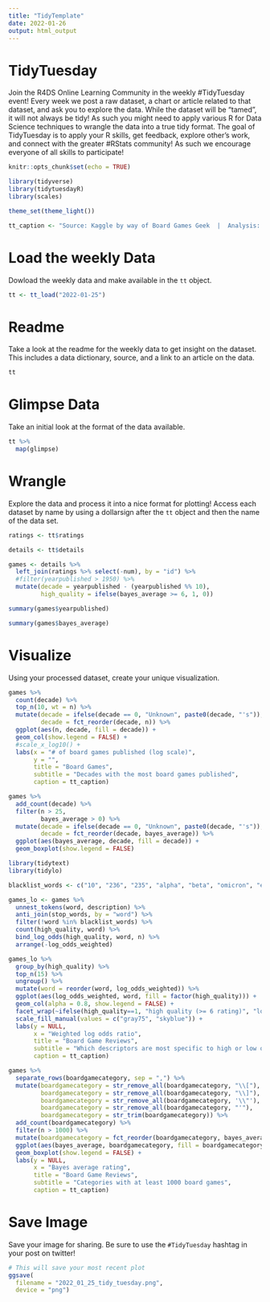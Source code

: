 ```yaml
---
title: "TidyTemplate"
date: 2022-01-26
output: html_output
---
```


# TidyTuesday

Join the R4DS Online Learning Community in the weekly #TidyTuesday event!
Every week we post a raw dataset, a chart or article related to that dataset, and ask you to explore the data.
While the dataset will be “tamed”, it will not always be tidy! As such you might need to apply various R for Data Science techniques to wrangle the data into a true tidy format.
The goal of TidyTuesday is to apply your R skills, get feedback, explore other’s work, and connect with the greater #RStats community!
As such we encourage everyone of all skills to participate!

```r

knitr::opts_chunk$set(echo = TRUE)

library(tidyverse)
library(tidytuesdayR)
library(scales)

theme_set(theme_light())

tt_caption <- "Source: Kaggle by way of Board Games Geek  |  Analysis: Tony Galvan (@GDataScience1)"

```

# Load the weekly Data

Dowload the weekly data and make available in the `tt` object.

```r

tt <- tt_load("2022-01-25")

```


# Readme

Take a look at the readme for the weekly data to get insight on the dataset.
This includes a data dictionary, source, and a link to an article on the data.

```r

tt

```


# Glimpse Data

Take an initial look at the format of the data available.

```r

tt %>% 
  map(glimpse)

```

# Wrangle

Explore the data and process it into a nice format for plotting! Access each dataset by name by using a dollarsign after the `tt` object and then the name of the data set.

```r
ratings <- tt$ratings

details <- tt$details

games <- details %>%
  left_join(ratings %>% select(-num), by = "id") %>%
  #filter(yearpublished > 1950) %>%
  mutate(decade = yearpublished - (yearpublished %% 10),
         high_quality = ifelse(bayes_average >= 6, 1, 0))
```

```r
summary(games$yearpublished)
```

```r
summary(games$bayes_average)
```


# Visualize

Using your processed dataset, create your unique visualization.

```r
games %>%
  count(decade) %>%
  top_n(10, wt = n) %>%
  mutate(decade = ifelse(decade == 0, "Unknown", paste0(decade, "'s")),
         decade = fct_reorder(decade, n)) %>%
  ggplot(aes(n, decade, fill = decade)) +
  geom_col(show.legend = FALSE) +
  #scale_x_log10() +
  labs(x = "# of board games published (log scale)",
       y = "",
       title = "Board Games",
       subtitle = "Decades with the most board games published",
       caption = tt_caption)
```


```r
games %>%
  add_count(decade) %>%
  filter(n > 25,
         bayes_average > 0) %>%
  mutate(decade = ifelse(decade == 0, "Unknown", paste0(decade, "'s")),
         decade = fct_reorder(decade, bayes_average)) %>%
  ggplot(aes(bayes_average, decade, fill = decade)) +
  geom_boxplot(show.legend = FALSE)
```


```r
library(tidytext)
library(tidylo)

blacklist_words <- c("10", "236", "235", "alpha", "beta", "omicron", "epsilon", "nu", "iota", "sigma", "lambda")

games_lo <- games %>%
  unnest_tokens(word, description) %>%
  anti_join(stop_words, by = "word") %>%
  filter(!word %in% blacklist_words) %>%
  count(high_quality, word) %>%
  bind_log_odds(high_quality, word, n) %>%
  arrange(-log_odds_weighted)

games_lo %>%
  group_by(high_quality) %>%
  top_n(15) %>%
  ungroup() %>%
  mutate(word = reorder(word, log_odds_weighted)) %>%
  ggplot(aes(log_odds_weighted, word, fill = factor(high_quality))) +
  geom_col(alpha = 0.8, show.legend = FALSE) +
  facet_wrap(~ifelse(high_quality==1, "high quality (>= 6 rating)", "low quality (< 6 rating)"), scales = "free") +
  scale_fill_manual(values = c("gray75", "skyblue")) +
  labs(y = NULL,
       x = "Weighted log odds ratio",
       title = "Board Game Reviews",
       subtitle = "Which descriptors are most specific to high or low quality board games?",
       caption = tt_caption)
```


```r
games %>%
  separate_rows(boardgamecategory, sep = ",") %>%
  mutate(boardgamecategory = str_remove_all(boardgamecategory, "\\["),
         boardgamecategory = str_remove_all(boardgamecategory, "\\]"),
         boardgamecategory = str_remove_all(boardgamecategory, '\\"'),
         boardgamecategory = str_remove_all(boardgamecategory, "'"),
         boardgamecategory = str_trim(boardgamecategory)) %>%
  add_count(boardgamecategory) %>%
  filter(n > 1000) %>%
  mutate(boardgamecategory = fct_reorder(boardgamecategory, bayes_average)) %>%
  ggplot(aes(bayes_average, boardgamecategory, fill = boardgamecategory)) +
  geom_boxplot(show.legend = FALSE) +
  labs(y = NULL,
       x = "Bayes average rating",
       title = "Board Game Reviews",
       subtitle = "Categories with at least 1000 board games",
       caption = tt_caption)
```

# Save Image

Save your image for sharing. Be sure to use the `#TidyTuesday` hashtag in your post on twitter! 

```r

# This will save your most recent plot
ggsave(
  filename = "2022_01_25_tidy_tuesday.png",
  device = "png")

```
